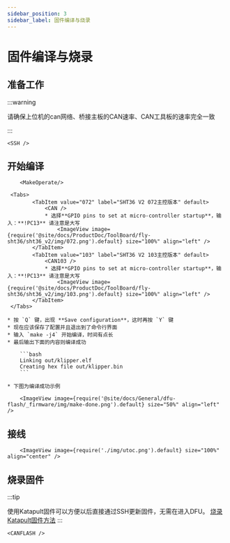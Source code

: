 ```yaml
---
sidebar_position: 3
sidebar_label: 固件编译与烧录
---
```




# 固件编译与烧录

## 准备工作

:::warning

请确保上位机的can网络、桥接主板的CAN速率、CAN工具板的速率完全一致

:::

    <SSH />
## 开始编译           

        <MakeOperate/>

     <Tabs>
            <TabItem value="072" label="SHT36 V2 072主控版本" default>
                <CAN />
                * 选择**GPIO pins to set at micro-controller startup**，输入：**!PC13** 请注意是大写
                    <ImageView image={require('@site/docs/ProductDoc/ToolBoard/fly-sht36/sht36_v2/img/072.png').default} size="100%" align="left" />
            </TabItem>
            <TabItem value="103" label="SHT36 V2 103主控版本" default>
                <CAN103 />
                * 选择**GPIO pins to set at micro-controller startup**，输入：**!PC13** 请注意是大写
                    <ImageView image={require('@site/docs/ProductDoc/ToolBoard/fly-sht36/sht36_v2/img/103.png').default} size="100%" align="left" />
            </TabItem>
     </Tabs>

    * 按 `Q` 键，出现 **Save configuration**，这时再按 `Y` 键
    * 现在应该保存了配置并且退出到了命令行界面
    * 输入 `make -j4` 开始编译，时间有点长
    * 最后输出下面的内容则编译成功

        ```bash
        Linking out/klipper.elf
        Creating hex file out/klipper.bin
        ```
        
    * 下图为编译成功示例

        <ImageView image={require('@site/docs/General/dfu-flash/_firmware/img/make-done.png').default} size="50%" align="left" />


## 接线

        <ImageView image={require('./img/utoc.png').default} size="100%" align="center" />


<LSUSB />

## 烧录固件

:::tip

使用Katapult固件可以方便以后直接通过SSH更新固件，无需在进入DFU。
[烧录Katapult固件方法](https://mellow-next.klipper.cn/docs/ProductDoc/ToolBoard/fly-sht36/sht36_v2/linux_flash "点击即可跳转") 
:::


    <CANFLASH />